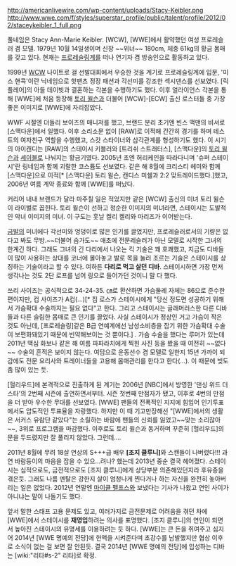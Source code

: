 http://americanlivewire.com/wp-content/uploads/Stacy-Keibler.png
http://www.wwe.com/f/styles/superstar_profile/public/talent/profile/2012/02/staceykeibler_1_full.png

풀네임은 Stacy Ann-Marie Keibler. [WCW], [WWE]에서 활약했던 여성 프로레슬러 겸 모델. 1979년 10월 14일생이며 신장 ~~위너~~ 180cm, 체중 61kg의 황금 몸매를 갖고 있다. 현재는 [[프로레슬링]]계를 떠나 연기자 겸 방송인으로 활동하고 있다.

1999년 [[WCW]] 나이트로 걸 선발대회에서 우승한 것을 계기로 프로레슬링계에 입문, '미스 핸콕'이란 닉네임으로 핫팬츠 정장 패션과 각선미를 강조한 섹시댄스를 선보였다. [릭 플레어]의 아들 데이빗과 결혼하는 각본을 수행하기도 했다. 이후 얼라이언스 각본을 통해 [WWE]에 처음 등장해 [[토리 윌슨]]과 더불어 [WCW]-[ECW] 출신 로스터들 중 가장 좋은 이미지로 [WWE]에 자리잡았다.

WWF 시절엔 더들리 보이즈의 매니저를 했고, 브랜드 분리 초기엔 빈스 맥맨의 비서로 [스맥다운]에서 일했다. 이후 소리소문 없이 [RAW]로 이적해 간간히 경기를 하며 테스트의 여자친구 역할을 수행했고, 스캇 스타이너와 삼각관계를 형성하기도 했다. 이 시기의 아이캔디는 [RAW]의 스테이시 키블러와 [트리쉬 스트래터스], [스맥다운]의 [[토리 윌슨]]과 [[세이블]]로 나눠지는 황금기였다. 2005년 초엔 허리케인을 따라다니며 '슈퍼 스테이시'란 링네임과 함께 괴랄한 코스튬도 선보였다. 같은 해 8월에 크리스티 헤미와 함께 [스맥다운]으로 이적[* [스맥다운] 토리 윌슨, 캔디스 미쉘과 2:2 맞트레이드했다.]했고, 2006년 여름 계약 종료와 함께 [WWE]를 떠났다.

커리어 내내 브랜드가 달라 마주칠 일은 적었지만 같은 [WCW] 출신의 미녀 토리 윌슨이 라이벌로 꼽힌다. 토리 윌슨이 선하고 청순한 이미지의 미녀라면, 스테이시는 도발적인 악녀 이미지의 미녀. 이 구도는 훗날 켈리 켈리와 마리즈가 이어받는다.

[[금발]]의 미녀에다 각선미와 엉덩이로 많은 인기를 끌었지만, 프로레슬러로서의 기량은 없다고 봐도 무방.~~더불어 슴가도~~ 애초에 전문레슬러가 아닌 모델로 시작한 그녀의 한계긴 하다. 그래도 그녀의 긴 다리에서 나오는 킥 기술은 꽤 호쾌했고, 지금도 디바들이 많이 사용하는 상대를 코너에 몰아놓고 발로 목을 눌러 조르는 기술은 스테이시를 상징하는 기술이라고 할 수 있다. 여하튼 '''다리로 먹고 살던 디바'''. 스테이시하면 가장 먼저 생각나는 것도 2단 로프를 넘어 링으로 들어가던 것이니 말 다 했다.

쓰리 사이즈는 공식적으로 34-24-35. ㎝로 환산하면 가슴둘레 자체는 86으로 준수한 편이지만, 컵 사이즈가 A컵(…)[* 짐 로스가 스테이시에게 "당신 정도면 성공하기 위해서 가슴확대 수술까지는 필요 없다"고 한다. 그리고 스테이시는 글래머러스한 다른 디바들과 다른 슬림한 몸매로 큰 인기를 끌었다. 사실 스테이시가 정상인 거고 가슴이 작은 것도 아닌데, [프로레슬링]같은 B급 연예계에선 남성소비층을 잡기 위한 가슴확대 수술이 보편화돼있기 때문에 빈약해보이는 것 뿐이다.] . 가슴 수술을 했다는 루머가 있는데 2011년 맥심 화보나 같은 해 여름 파파라치에게 찍힌 사진 등을 봤을 때 여전히 ~~없다~~ 수술의 흔적은 보이지 않는다. 여담으로 운동선수 겸 모델로 일한지 15년 가까이 되감에도 전문 요리사와 트레이너들을 고용해 몸매관리를 한다고 한다(...). 이 때문에 빚도 좀 많이 있는 듯.

[헐리우드]에 본격적으로 진출하게 된 계기는 2006년 [NBC]에서 방영한 '댄싱 위드 더 스타'의 2번째 시즌에 출연하면서부터. 시즌 첫번째 만점자가 됐고, 이후로 4번의 만점을 더 받아 우수한 무대를 선보였다. [WWE] 팬들의 전폭적인 지지에 힘입어 인기투표에서도 압도적인 투표율을 자랑했다. 하지만 이 때 기고만장해선 "[WWE]에서의 생활은 서커스 유람단 같았다"는 소릴하는 바람에 팬들의 신뢰를 잃었고~~맞는 소리잖아~~, 3위로 프로그램을 마감했다. 이후로도 토리 윌슨과 동거하며 꾸준히 [헐리우드]의 문을 두드렸지만 잘 풀리지 않았다. 그런데....

2011년 8월에 무려 18살 연상의 S+++급 배우 '''[조지 클루니]'''와 스캔들이 나버렸다!!! 과연 바람둥이의 마음을 잡을 수 있으...려나? 했는데 2013년 중순 결국 헤어졌다. 스테이시는 심적으로도, 금전적으로도 [조지 클루니]에게 상당부분 의존해있던지라 후유증을 겪은듯. 그래도 나름 멘탈은 강한지 살이 엄청나게 찐다거나 하는 자신을 완전히 놓아버리는 일은 없었다. 2012년 연말엔 [[마이클 펠프스]]와 보냈다는 기사가 나왔고 연인 사이가 아니냐는 말이 나돌기도 했다.

앞서 말한 스태프 고용 문제도 있고, 여러가지로 금전문제로 어려움을 겪던 차에 [WWE]에서 스테이시를 '''재영입'''하려는 의사를 표명했다. [조지 클루니]의 연인이 되면서 높아진 스테이시의 유명세를 이용하려는 듯 하다. [WWE]는 큰 돈을 쥐여주고 심지어 2014년 [WWE 명예의 전당]에 헌액을 시켜준다며 초강수를 남발했지만 협상 이후로 소식이 없는 걸 보면 잘 안된듯. 결국 2014년 [WWE 명예의 전당]에 입성하는 디바는 [wiki:"리타#s-2" 리타]로 확정.


